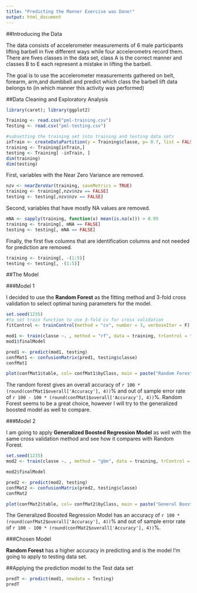```yaml
---
title: "Predicting the Manner Exercise was Done!"
output: html_document
---
```


##Introducing the Data

The data consists of accelerometer measurements of 6 male participants lifting barbell in five different ways while four accelerometrs record them. There are fives classes in the data set, class A is the correct manner and classes B to E each represent a mistake in lifting the barbell.

The goal is to use the accelerometer measurements gathered on belt, forearm, arm,and dumbbell and predict  which class the barbell lift data belongs to (in which manner this activity was performed)

##Data Cleaning and Exploratory Analysis

```r
library(caret); library(ggplot2)
```
```r
Training <- read.csv("pml-training.csv")
Testing <- read.csv("pml-testing.csv")

#subsetting the training set into training and testing data sets
inTrain <- createDataPartition(y = Training$classe, p= 0.7, list = FALSE)
training <- Training[inTrain,]
testing <- Training[ -inTrain, ]
dim(training)
dim(testing)
```

First, variables with the Near Zero Variance are removed.

```r
nzv <- nearZeroVar(training, saveMetrics = TRUE)
training <- training[,nzv$nzv == FALSE]
testing <- testing[,nzv$nzv == FALSE]
```

Second, variables that have mostly NA values are removed.

```r
mNA <- sapply(training, function(x) mean(is.na(x))) > 0.95
training <- training[, mNA == FALSE]
testing <- testing[, mNA == FALSE]
```

Finally, the first five columns that are identification columns and not needed for prediction are removed.

```r
training <- training[, -(1:5)]
testing <- testing[, -(1:5)]
```

##The Model

###Model 1

I decided to use the **Random Forest** as the fitting method and 3-fold cross validation to select optimal tuning parameters for the model.

```r
set.seed(1235)
#to set train function to use 3-fold cv for cross validation
fitControl <- trainControl(method = "cv", number = 3, verboseIter = F)

mod1 <- train(classe ~. , method = "rf", data = training, trControl = fitControl)
mod1$finalModel

pred1 <- predict(mod1, testing)
confMat1 <- confusionMatrix(pred1, testing$classe)
confMat1

plot(confMat1$table, col= confMat1$byClass, main = paste("Random Forest Result- Accuracy = ", round(confMat1$overall['Accuracy'], 4)))
```

The random forest gives an overall accuracy of `r 100 * (round(confMat1$overall['Accuracy'], 4))`% and out of sample error rate of `r 100 - 100 * (round(confMat1$overall['Accuracy'], 4))`%. Random Forest seems to be a great choice, however I will try to the generalized boosted model as well to compare.

###Model 2

I am going to apply **Generalized Boosted Regression Model** as well with the same cross validation method and see how it compares with Random Forest.

```r
set.seed(1235)
mod2 <- train(classe ~. , method = "gbm", data = training, trControl = fitControl)
```
```r
mod2$finalModel

pred2 <- predict(mod2, testing)
confMat2 <- confusionMatrix(pred2, testing$classe)
confMat2

plot(confMat2$table, col= confMat2$byClass, main = paste("General Boosted Regression Model Result- Accuracy = ", round(confMat2$overall['Accuracy'], 4)))
```

The Generalized Boosted Regression Model has an accuracy of `r 100 * (round(confMat2$overall['Accuracy'], 4))`% and out of sample error rate of `r 100 - 100 * (round(confMat2$overall['Accuracy'], 4))`%. 

###Chosen Model

**Random Forest** has a higher accuracy in predicting and is the model I'm going to apply to testing data set.

##Applying the prediction model to the Test data set

```r
predT <- predict(mod1, newdata = Testing)
predT
```
